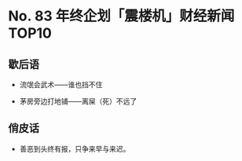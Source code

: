 # No. 83 年终企划「震楼机」财经新闻 TOP10

## 歇后语

- 流氓会武术——谁也挡不住

- 茅房旁边打地铺——离屎（死）不远了

## 俏皮话

- 善恶到头终有报，只争来早与来迟。
